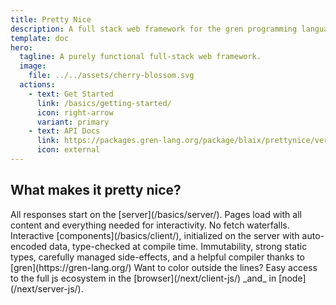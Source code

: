 ```yaml
---
title: Pretty Nice
description: A full stack web framework for the gren programming language.
template: doc
hero:
  tagline: A purely functional full-stack web framework.
  image:
    file: ../../assets/cherry-blossom.svg
  actions:
    - text: Get Started
      link: /basics/getting-started/
      icon: right-arrow
      variant: primary
    - text: API Docs
      link: https://packages.gren-lang.org/package/blaix/prettynice/version/1.0.2/overview
      icon: external
---
```



## What makes it pretty nice?

<CardGrid>
	<Card title="Fully Full Stack" icon="seti:html">
        All responses start on the [server](/basics/server/).
        Pages load with all content and everything needed for interactivity.
        No fetch waterfalls.
	</Card>
	<Card title="Confident Components" icon="rocket">
        Interactive [components](/basics/client/), initialized on the server with auto-encoded data, type-checked at compile time.
	</Card>
	<Card title="Guidance and Guarantees" icon="seti:todo">
        Immutability, strong static types, carefully managed side-effects, and a helpful compiler thanks to [gren](https://gren-lang.org/)
	</Card>
	<Card title="Javascript just where you need it" icon="seti:javascript">
        Want to color outside the lines? Easy access to the full js ecosystem
        in the [browser](/next/client-js/) _and_ in [node](/next/server-js/).
	</Card>
</CardGrid>
